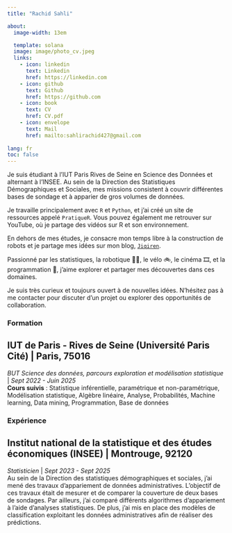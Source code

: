 ```yaml
---
title: "Rachid Sahli"

about:
  image-width: 13em

  template: solana
  image: image/photo_cv.jpeg
  links:
    - icon: linkedin
      text: Linkedin
      href: https://linkedin.com
    - icon: github
      text: Github
      href: https://github.com
    - icon: book
      text: CV
      href: CV.pdf
    - icon: envelope
      text: Mail
      href: mailto:sahlirachid427@gmail.com
      
lang: fr
toc: false
---
```


::: {#hero-heading}
Je suis étudiant à l'IUT Paris Rives de Seine en Science des Données et alternant à l'INSEE. Au sein de la Direction des Statistiques Démographiques et Sociales, mes missions consistent à couvrir différentes bases de sondage et à apparier de gros volumes de données.

Je travaille principalement avec `R` et `Python`, et j'ai créé un site de ressources appelé `PratiqueR`. Vous pouvez également me retrouver sur YouTube, où je partage des vidéos sur R et son environnement.

En dehors de mes études, je consacre mon temps libre à la construction de robots et je partage mes idées sur mon blog, [`Jiqiren`](https://rachidsahli.github.io/Jiqiren/).

Passionné par les statistiques, la robotique 🦿🤖, le vélo 🚲, le cinéma 🎞️, et la programmation 👾, j'aime explorer et partager mes découvertes dans ces domaines.

Je suis très curieux et toujours ouvert à de nouvelles idées. N'hésitez pas à me contacter pour discuter d'un projet ou explorer des opportunités de collaboration.
:::

### Formation

::: {.callout-warning icon="false" appearance="default"}
## IUT de Paris - Rives de Seine (Université Paris Cité) \| Paris, 75016

*BUT Science des données, parcours exploration et modélisation statistique* \| *Sept 2022 - Juin 2025*\
**Cours suivis** : Statistique inférentielle, paramétrique et non-paramétrique, Modélisation statistique, Algèbre linéaire, Analyse, Probabilités, Machine learning, Data mining, Programmation, Base de données
:::

### Expérience

::: {.callout-tip icon="false" appearance="default"}
## Institut national de la statistique et des études économiques (INSEE) \| Montrouge, 92120

*Statisticien* \| *Sept 2023 - Sept 2025*<br> Au sein de la Direction des statistiques démographiques et sociales, j'ai mené des travaux d'appariement de données administratives. L'objectif de ces travaux était de mesurer et de comparer la couverture de deux bases de sondages. Par ailleurs, j'ai comparé différents algorithmes d'appariement à l'aide d'analyses statistiques. De plus, j'ai mis en place des modèles de classification exploitant les données administratives afin de réaliser des prédictions.
:::
